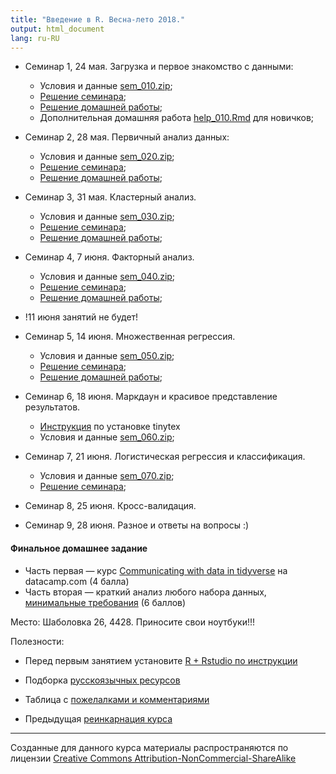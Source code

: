 ```yaml
---
title: "Введение в R. Весна-лето 2018."
output: html_document
lang: ru-RU
---
```


* Семинар 1, 24 мая. Загрузка и первое знакомство с данными:

    - Условия и данные [sem_010.zip](https://github.com/bdemeshev/r_intro_2/raw/master/archives/sem_010.zip);
    - [Решение семинара](http://bdemeshev.github.io/r_intro_2/seminar_010_solved.html);
    - [Решение домашней работы](http://bdemeshev.github.io/r_intro_2/hw_010_solutions.html);
    - Дополнительная домашняя работа [help_010.Rmd](http://bdemeshev.github.io/r_intro_2/help_010.Rmd) для новичков;

* Семинар 2, 28 мая. Первичный анализ данных:

    - Условия и данные [sem_020.zip](https://github.com/bdemeshev/r_intro_2/raw/master/archives/sem_020.zip);
    - [Решение семинара](http://bdemeshev.github.io/r_intro_2/seminar_020_solved.html);
    - [Решение домашней работы](http://bdemeshev.github.io/r_intro_2/hw_020_solutions.html);

* Семинар 3, 31 мая. Кластерный анализ.

    - Условия и данные [sem_030.zip](https://github.com/bdemeshev/r_intro_2/raw/master/archives/sem_030.zip);
    - [Решение семинара](http://bdemeshev.github.io/r_intro_2/seminar_030_solved.html);
    - [Решение домашней работы](http://bdemeshev.github.io/r_intro_2/hw_030_solutions.html);


* Семинар 4, 7 июня. Факторный анализ.

    - Условия и данные [sem_040.zip](https://github.com/bdemeshev/r_intro_2/raw/master/archives/sem_040.zip);
    - [Решение семинара](http://bdemeshev.github.io/r_intro_2/seminar_040_solved.html);
    - [Решение домашней работы](http://bdemeshev.github.io/r_intro_2/hw_040_solutions.html);

* !11 июня занятий не будет!

* Семинар 5, 14 июня. Множественная регрессия.

    - Условия и данные [sem_050.zip](https://github.com/bdemeshev/r_intro_2/raw/master/archives/sem_050.zip);
    - [Решение семинара](http://bdemeshev.github.io/r_intro_2/seminar_050_solved.html);
    - [Решение домашней работы](http://bdemeshev.github.io/r_intro_2/hw_050_solutions.html);

* Семинар 6, 18 июня. Маркдаун и красивое представление результатов.

    - [Инструкция](https://bdemeshev.github.io/installation/tinytex/tinytex.html) по установке tinytex
    - Условия и данные [sem_060.zip](https://github.com/bdemeshev/r_intro_2/raw/master/archives/sem_060.zip);

* Семинар 7, 21 июня. Логистическая регрессия и классификация.

    - Условия и данные [sem_070.zip](https://github.com/bdemeshev/r_intro_2/raw/master/archives/sem_070.zip);
    - [Решение семинара](http://bdemeshev.github.io/r_intro_2/seminar_070_solved.html);

* Семинар 8, 25 июня. Кросс-валидация.
* Семинар 9, 28 июня. Разное и ответы на вопросы :)


#### Финальное домашнее задание

* Часть первая — курс [Communicating with data in tidyverse](https://www.datacamp.com/courses/communicating-with-data-in-the-tidyverse) на datacamp.com (4 балла)
* Часть вторая — краткий анализ любого набора данных, [минимальные требования](http://bdemeshev.github.io/r_intro_2/hw_final.html) (6 баллов)


Место: Шаболовка 26, 4428. Приносите свои ноутбуки!!!


Полезности:

* Перед первым занятием установите [R + Rstudio по инструкции](http://bdemeshev.github.io/installation/r/R_installation.html)

* Подборка [русскоязычных ресурсов](https://github.com/bdemeshev/r_links)
* Таблица с [пожелалками и комментариями](http://docs.google.com/spreadsheets/d/15NOsoa23Cr56NzEi1AXf9ZmPHkCScq8cu35rf-selkk/edit)
* Предыдущая [реинкарнация курса](http://bdemeshev.github.io/r_socio_hse/)



<!--
это мы скроем, чтобы народ не пугался
* [stan / rstan](http://bdemeshev.github.io/installation/r_stan/r_stan_installation.html)
* [Atom](https://atom.io/)
* [Texlive](https://www.tug.org/texlive/)
* [Anaconda](https://www.continuum.io/downloads)
-->






-------
Созданные для данного курса материалы распространяются по лицензии [Creative Commons Attribution-NonCommercial-ShareAlike](http://creativecommons.org/licenses/by-nc-sa/3.0/deed.ru)
